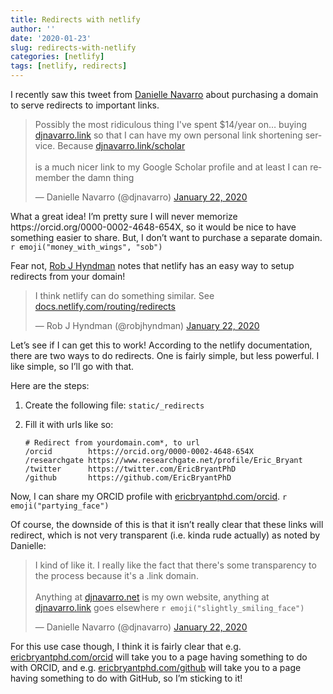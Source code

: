 ```yaml
---
title: Redirects with netlify
author: ''
date: '2020-01-23'
slug: redirects-with-netlify
categories: [netlify]
tags: [netlify, redirects]
---
```


<!-- Twitter post formatting script -->
<script async src="https://platform.twitter.com/widgets.js" charset="utf-8"></script>

I recently saw this tweet from [Danielle Navarro](https://djnavarro.net) about
purchasing a domain to serve redirects to important links.

<blockquote class="twitter-tweet"><p lang="en" dir="ltr">Possibly the most ridiculous thing I&#39;ve spent $14/year on... buying <a href="https://djnavarro.link">djnavarro.link</a> so that I can have my own personal link shortening service. Because <a href="https://djnavarro.link/scholar">djnavarro.link/scholar</a><br><br>is a much nicer link to my Google Scholar profile and at least I can remember the damn thing</p>&mdash; Danielle Navarro (@djnavarro) <a href="https://twitter.com/djnavarro/status/1219867040946589698?ref_src=twsrc%5Etfw">January 22, 2020</a></blockquote> 

What a great idea!
I'm pretty sure I will never memorize
https://orcid.org/0000-0002-4648-654X, so it would be nice to have something
easier to share.
But, I don't want to purchase a separate domain.
`r emoji("money_with_wings", "sob")`

Fear not, [Rob J Hyndman](https://robjhyndman.com) notes that netlify has an
easy way to setup redirects from your domain!

<blockquote class="twitter-tweet"><p lang="en" dir="ltr">I think netlify can do something similar. See <a href="https://docs.netlify.com/routing/redirects">docs.netlify.com/routing/redirects</a></p>&mdash; Rob J Hyndman (@robjhyndman) <a href="https://twitter.com/robjhyndman/status/1219880800935501824?ref_src=twsrc%5Etfw">January 22, 2020</a></blockquote>

Let's see if I can get this to work!
According to the netlify documentation, there are two ways to do redirects.
One is fairly simple, but less powerful.
I like simple, so I'll go with that.

Here are the steps:

1. Create the following file: `static/_redirects`
2. Fill it with urls like so:

    ```
    # Redirect from yourdomain.com*, to url
    /orcid        https://orcid.org/0000-0002-4648-654X
    /researchgate https://www.researchgate.net/profile/Eric_Bryant
    /twitter      https://twitter.com/EricBryantPhD
    /github       https://github.com/EricBryantPhD
    ```

Now, I can share my ORCID profile with
[ericbryantphd.com/orcid](https://ericbryantphd.com/orcid).
`r emoji("partying_face")`

Of course, the downside of this is that it isn't really clear that these links
will redirect, which is not very transparent (i.e. kinda rude actually) as
noted by Danielle:

<blockquote class="twitter-tweet"><p lang="en" dir="ltr">I kind of like it. I really like the fact that there&#39;s some transparency to the process because it&#39;s a .link domain. <br><br>Anything at <a href="https://djnavarro.net">djnavarro.net</a> is my own website, anything at <a href="https://djnavarro.link">djnavarro.link</a> goes elsewhere `r emoji("slightly_smiling_face")`</p>&mdash; Danielle Navarro (@djnavarro) <a href="https://twitter.com/djnavarro/status/1220086435295793152?ref_src=twsrc%5Etfw">January 22, 2020</a></blockquote>

For this use case though, I think it is fairly clear that e.g.
[ericbryantphd.com/orcid](https://ericbryantphd.com/orcid) will take you to a
page having something to do with ORCID, and e.g.
[ericbryantphd.com/github](https://ericbryantphd.com/github) will take you to 
a page having something to do with GitHub, so I'm sticking to it!
